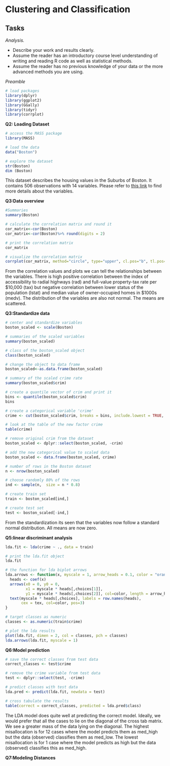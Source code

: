 # Clustering and Classification
## Tasks

*Analysis.*

- Describe your work and results clearly. 
- Assume the reader has an introductory course level understanding of writing and reading R code as well as statistical methods.
- Assume the reader has no previous knowledge of your data or the more advanced methods you are using.

*Preamble*
```r
# load packages
library(dplyr)
library(ggplot2)
library(GGally)
library(tidyr)
library(corrplot)
`````

**Q2: Loading Dataset**
```r
# access the MASS package
library(MASS)

# load the data
data("Boston")

# explore the dataset
str(Boston)
dim (Boston)
```
This dataset describes the housing values in the Suburbs of Boston. It contains 506 observations with 14 variables. Please refer to [this link](https://stat.ethz.ch/R-manual/R-devel/library/MASS/html/Boston.html) to find more details about the variables.

**Q3:Data overview**
```r
#Summaries
summary(Boston)

# calculate the correlation matrix and round it
cor_matrix<-cor(Boston)
cor_matrix<-cor(Boston)%>% round(digits = 2)

# print the correlation matrix
cor_matrix

# visualize the correlation matrix
corrplot(cor_matrix, method="circle", type="upper", cl.pos="b", tl.pos="d", tl.cex = 0.6)

```

From the correlation values and plots we can tell the relationships between the variables. There is high positive correlation between  the index of accessibility to radial highways (rad) and full-value property-tax rate per \$10,000 (tax) but negative correlation between lower status of the population (lstat) and median value of owner-occupied homes in \$1000s (medv). The distribution of the variables are also not normal. The means are scattered.

**Q3:Standardize data**
```r
# center and standardize variables
boston_scaled <- scale(Boston)

# summaries of the scaled variables
summary(boston_scaled)

# class of the boston_scaled object
class(boston_scaled)

# change the object to data frame
boston_scaled<-as.data.frame(boston_scaled)

# summary of the scaled crime rate
summary(boston_scaled$crim)

# create a quantile vector of crim and print it
bins <- quantile(boston_scaled$crim)
bins

# create a categorical variable 'crime'
crime <- cut(boston_scaled$crim, breaks = bins, include.lowest = TRUE, labels = c("low", "med_low", "med_high", "high"))

# look at the table of the new factor crime
table(crime)

# remove original crim from the dataset
boston_scaled <- dplyr::select(boston_scaled, -crim)

# add the new categorical value to scaled data
boston_scaled <- data.frame(boston_scaled, crime)

# number of rows in the Boston dataset 
n <- nrow(boston_scaled)

# choose randomly 80% of the rows
ind <- sample(n,  size = n * 0.8)

# create train set
train <- boston_scaled[ind,]

# create test set 
test <- boston_scaled[-ind,]

```

From the standardization its seen that the variables now follow a standard normal distribution. All means are now zero.

**Q5:linear discriminant analysis**
```r
lda.fit <- lda(crime ~ ., data = train)

# print the lda.fit object
lda.fit

# the function for lda biplot arrows
lda.arrows <- function(x, myscale = 1, arrow_heads = 0.1, color = "orange", tex = 0.75, choices = c(1,2)){
  heads <- coef(x)
  arrows(x0 = 0, y0 = 0, 
         x1 = myscale * heads[,choices[1]], 
         y1 = myscale * heads[,choices[2]], col=color, length = arrow_heads)
  text(myscale * heads[,choices], labels = row.names(heads), 
       cex = tex, col=color, pos=3)
}

# target classes as numeric
classes <- as.numeric(train$crime)

# plot the lda results
plot(lda.fit, dimen = 2, col = classes, pch = classes)
lda.arrows(lda.fit, myscale = 1)
```

**Q6:Model prediction**
```r
# save the correct classes from test data
correct_classes <- test$crime

# remove the crime variable from test data
test <- dplyr::select(test, -crime)

# predict classes with test data
lda.pred <- predict(lda.fit, newdata = test)

# cross tabulate the results
table(correct = correct_classes, predicted = lda.pred$class)
```

The LDA model does quite well at predicting the correct model. Ideally, we would prefer that all the cases to lie on the diagonal of the cross tab matrix. We see a greater mass of the data lying on the diagonal. The highest misallocation is for 12 cases where the model predicts them as med_high but the data (observed) classifies them as med_low. The lowest misallocation is for 1 case where the model predicts as high but the data (observed) classifies this as med_high.

**Q7:Modeling Distances**



